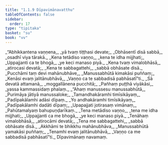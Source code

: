 ```yaml
---
title: "1.1.9 Dīpavimānavatthu"
tableOfContents: false
sidebar:
  order: 17
type: "tipitaka"
basket: "su"
book: "vv"
---
```



<DynamicBreadcrumb />

<Division number="75" book="vv">

<Paragraph number="84" type="verses" book="vv">
_“Abhikkantena vaṇṇena,_  
_yā tvaṃ tiṭṭhasi devate;_  
_Obhāsentī disā sabbā,_  
_osadhī viya tārakā._  

</Paragraph>

</Division>
<Division number="76" book="vv">

<Paragraph number="85" type="verses" book="vv">
_Kena tetādiso vaṇṇo,_  
_kena te idha mijjhati;_  
_Uppajjanti ca te bhogā,_  
_ye keci manaso piyā._  

</Paragraph>

</Division>
<Division number="77" book="vv">

<Paragraph number="86" type="verses" book="vv">
_Kena tvaṃ vimalobhāsā,_  
_atirocasi devatā;_  
_Kena te sabbagattehi,_  
_sabbā obhāsate disā._  

</Paragraph>

</Division>
<Division number="78" book="vv">

<Paragraph number="87" type="verses" book="vv">
_Pucchāmi taṃ devi mahānubhāve,_  
_Manussabhūtā kimakāsi puññaṃ;_  
_Kenāsi evaṃ jalitānubhāvā,_  
_Vaṇṇo ca te sabbadisā pabhāsatī”ti._  

</Paragraph>

</Division>
<Division number="79" book="vv">

<Paragraph number="88" type="verses" book="vv">
_Sā devatā attamanā,_  
_moggallānena pucchitā;_  
_Pañhaṃ puṭṭhā viyākāsi,_  
_yassa kammassidaṃ phalaṃ._  

</Paragraph>

</Division>
<Division number="80" book="vv">

<Paragraph number="89" type="verses" book="vv">
_“Ahaṃ manussesu manussabhūtā,_  
_Purimāya jātiyā manussaloke;_  
_Tamandhakāramhi timīsikāyaṃ,_  
_Padīpakālamhi adāsi dīpaṃ._  

</Paragraph>

</Division>
<Division number="81" book="vv">

<Paragraph number="90" type="verses" book="vv">
_Yo andhakāramhi timīsikāyaṃ,_  
_Padīpakālamhi dadāti dīpaṃ;_  
_Upapajjati jotirasaṃ vimānaṃ,_  
_Pahūtamalyaṃ bahupuṇḍarīkaṃ._  

</Paragraph>

</Division>
<Division number="82" book="vv">

<Paragraph number="91" type="verses" book="vv">
_Tena metādiso vaṇṇo,_  
_tena me idha mijjhati;_  
_Uppajjanti ca me bhogā,_  
_ye keci manaso piyā._  

</Paragraph>

</Division>
<Division number="83" book="vv">

<Paragraph number="92" type="verses" book="vv">
_Tenāhaṃ vimalobhāsā,_  
_atirocāmi devatā;_  
_Tena me sabbagattehi,_  
_sabbā obhāsate disā._  

</Paragraph>

</Division>
<Division number="84" book="vv">

<Paragraph number="93" type="verses" book="vv">
_Akkhāmi te bhikkhu mahānubhāva,_  
_Manussabhūtā yamakāsi puññaṃ;_  
_Tenamhi evaṃ jalitānubhāvā,_  
_Vaṇṇo ca me sabbadisā pabhāsatī”ti._  


</Paragraph>
</Division>

<Paragraph number="94" type="center" book="vv">
Dīpavimānaṃ navamaṃ.
</Paragraph>